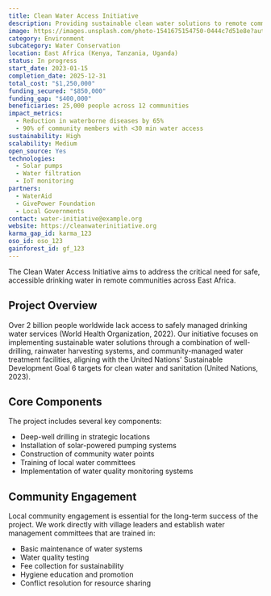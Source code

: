 ```yaml
---
title: Clean Water Access Initiative
description: Providing sustainable clean water solutions to remote communities in East Africa.
image: https://images.unsplash.com/photo-1541675154750-0444c7d51e8e?auto=format&fit=crop&w=800&q=80
category: Environment
subcategory: Water Conservation
location: East Africa (Kenya, Tanzania, Uganda)
status: In progress
start_date: 2023-01-15
completion_date: 2025-12-31
total_cost: "$1,250,000"
funding_secured: "$850,000"
funding_gap: "$400,000"
beneficiaries: 25,000 people across 12 communities
impact_metrics:
  - Reduction in waterborne diseases by 65%
  - 90% of community members with <30 min water access
sustainability: High
scalability: Medium
open_source: Yes
technologies:
  - Solar pumps
  - Water filtration
  - IoT monitoring
partners:
  - WaterAid
  - GivePower Foundation
  - Local Governments
contact: water-initiative@example.org
website: https://cleanwaterinitiative.org
karma_gap_id: karma_123
oso_id: oso_123
gainforest_id: gf_123
---
```


The Clean Water Access Initiative aims to address the critical need for safe, accessible drinking water in remote communities across East Africa.

## Project Overview

Over 2 billion people worldwide lack access to safely managed drinking water services (World Health Organization, 2022). Our initiative focuses on implementing sustainable water solutions through a combination of well-drilling, rainwater harvesting systems, and community-managed water treatment facilities, aligning with the United Nations' Sustainable Development Goal 6 targets for clean water and sanitation (United Nations, 2023).

## Core Components

The project includes several key components:

- Deep-well drilling in strategic locations
- Installation of solar-powered pumping systems
- Construction of community water points
- Training of local water committees
- Implementation of water quality monitoring systems

## Community Engagement

Local community engagement is essential for the long-term success of the project. We work directly with village leaders and establish water management committees that are trained in:

- Basic maintenance of water systems
- Water quality testing
- Fee collection for sustainability
- Hygiene education and promotion
- Conflict resolution for resource sharing
